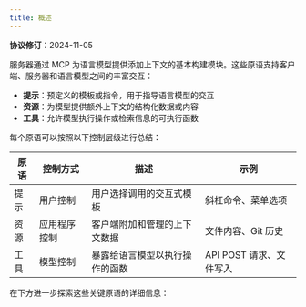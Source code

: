 ```yaml
---
title: 概述
---
```


<Info>**协议修订**：2024-11-05</Info>

服务器通过 MCP 为语言模型提供添加上下文的基本构建模块。这些原语支持客户端、服务器和语言模型之间的丰富交互：

- **提示**：预定义的模板或指令，用于指导语言模型的交互
- **资源**：为模型提供额外上下文的结构化数据或内容
- **工具**：允许模型执行操作或检索信息的可执行函数

每个原语可以按照以下控制层级进行总结：

| 原语       | 控制方式             | 描述                                               | 示例                           |
|-----------|---------------------|---------------------------------------------------|-------------------------------|
| 提示       | 用户控制             | 用户选择调用的交互式模板                           | 斜杠命令、菜单选项             |
| 资源       | 应用程序控制         | 客户端附加和管理的上下文数据                       | 文件内容、Git 历史             |
| 工具       | 模型控制             | 暴露给语言模型以执行操作的函数                     | API POST 请求、文件写入         |

在下方进一步探索这些关键原语的详细信息：

<CardGroup cols={3}>
  <Card title="提示" icon="message" href="prompts" />
  <Card title="资源" icon="file-lines" href="resources" />
  <Card title="工具" icon="wrench" href="tools" />
</CardGroup>